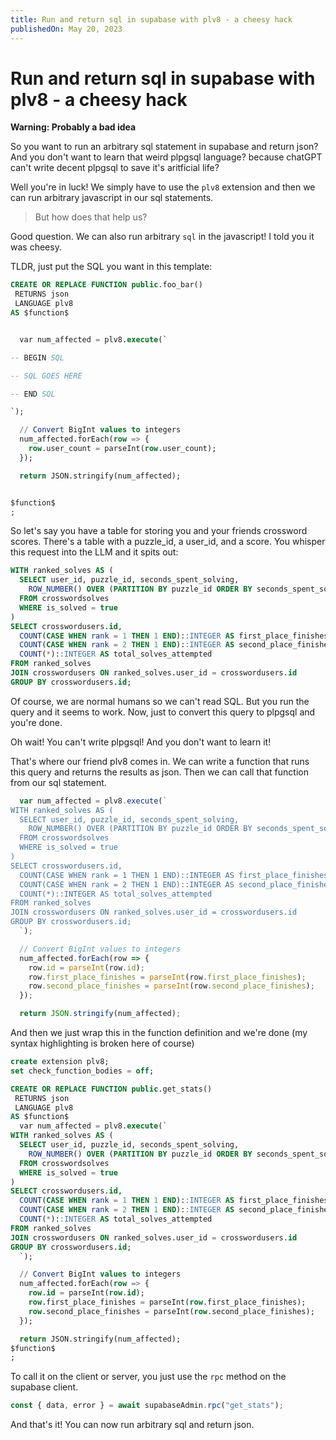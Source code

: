 ```yaml
---
title: Run and return sql in supabase with plv8 - a cheesy hack
publishedOn: May 20, 2023
---
```



# Run and return sql in supabase with plv8 - a cheesy hack

**Warning: Probably a bad idea**

So you want to run an arbitrary sql statement in supabase and return
json? And you don't want to learn that weird plpgsql language? because
chatGPT can't write decent plpgsql to save it's aritficial life?

Well you're in luck! We simply have to use the `plv8` extension and
then we can run arbitrary javascript in our sql statements.

> But how does that help us? 

Good question. We can also run arbitrary `sql` in the javascript!
<PopCitation>
I told you it was cheesy.
</PopCitation>

TLDR, just put the SQL you want in this template:
```sql
CREATE OR REPLACE FUNCTION public.foo_bar()
 RETURNS json
 LANGUAGE plv8
AS $function$


  var num_affected = plv8.execute(`

-- BEGIN SQL

-- SQL GOES HERE

-- END SQL

`);

  // Convert BigInt values to integers
  num_affected.forEach(row => {
    row.user_count = parseInt(row.user_count);
  });

  return JSON.stringify(num_affected);


$function$
;
```

So let's say you have a table for storing you and your friends
crossword scores. There's a table with a puzzle_id, a user_id, and a
score. You whisper this request into the LLM and it spits out:

```sql
WITH ranked_solves AS (
  SELECT user_id, puzzle_id, seconds_spent_solving,
    ROW_NUMBER() OVER (PARTITION BY puzzle_id ORDER BY seconds_spent_solving ASC) AS rank
  FROM crosswordsolves
  WHERE is_solved = true
)
SELECT crosswordusers.id,
  COUNT(CASE WHEN rank = 1 THEN 1 END)::INTEGER AS first_place_finishes,
  COUNT(CASE WHEN rank = 2 THEN 1 END)::INTEGER AS second_place_finishes,
  COUNT(*)::INTEGER AS total_solves_attempted
FROM ranked_solves
JOIN crosswordusers ON ranked_solves.user_id = crosswordusers.id
GROUP BY crosswordusers.id;
```

Of course, we are normal humans so we can't read SQL. But you
run the query and it seems to work. Now, just to convert this
query to plpgsql and you're done.

Oh wait! You can't write plpgsql! And you don't want to learn
it! 

That's where our friend plv8 comes in. We can write a function
that runs this query and returns the results as json. Then we
can call that function from our sql statement.

```javascript
  var num_affected = plv8.execute(`
WITH ranked_solves AS (
  SELECT user_id, puzzle_id, seconds_spent_solving,
    ROW_NUMBER() OVER (PARTITION BY puzzle_id ORDER BY seconds_spent_solving ASC) AS rank
  FROM crosswordsolves
  WHERE is_solved = true
)
SELECT crosswordusers.id,
  COUNT(CASE WHEN rank = 1 THEN 1 END)::INTEGER AS first_place_finishes,
  COUNT(CASE WHEN rank = 2 THEN 1 END)::INTEGER AS second_place_finishes,
  COUNT(*)::INTEGER AS total_solves_attempted
FROM ranked_solves
JOIN crosswordusers ON ranked_solves.user_id = crosswordusers.id
GROUP BY crosswordusers.id;
  `);

  // Convert BigInt values to integers
  num_affected.forEach(row => {
    row.id = parseInt(row.id);
    row.first_place_finishes = parseInt(row.first_place_finishes);
    row.second_place_finishes = parseInt(row.second_place_finishes);
  });

  return JSON.stringify(num_affected);
```

And then we just wrap this in the function definition and we're
done (my syntax highlighting is broken here of course)

```sql
create extension plv8;
set check_function_bodies = off;

CREATE OR REPLACE FUNCTION public.get_stats()
 RETURNS json
 LANGUAGE plv8
AS $function$
  var num_affected = plv8.execute(`
WITH ranked_solves AS (
  SELECT user_id, puzzle_id, seconds_spent_solving,
    ROW_NUMBER() OVER (PARTITION BY puzzle_id ORDER BY seconds_spent_solving ASC) AS rank
  FROM crosswordsolves
  WHERE is_solved = true
)
SELECT crosswordusers.id,
  COUNT(CASE WHEN rank = 1 THEN 1 END)::INTEGER AS first_place_finishes,
  COUNT(CASE WHEN rank = 2 THEN 1 END)::INTEGER AS second_place_finishes,
  COUNT(*)::INTEGER AS total_solves_attempted
FROM ranked_solves
JOIN crosswordusers ON ranked_solves.user_id = crosswordusers.id
GROUP BY crosswordusers.id;
  `);

  // Convert BigInt values to integers
  num_affected.forEach(row => {
    row.id = parseInt(row.id);
    row.first_place_finishes = parseInt(row.first_place_finishes);
    row.second_place_finishes = parseInt(row.second_place_finishes);
  });

  return JSON.stringify(num_affected);
$function$
;
```

To call it on the client or server, you just use the `rpc` method
on the supabase client.

```javascript
const { data, error } = await supabaseAdmin.rpc("get_stats");
```

And that's it! You can now run arbitrary sql and return json.